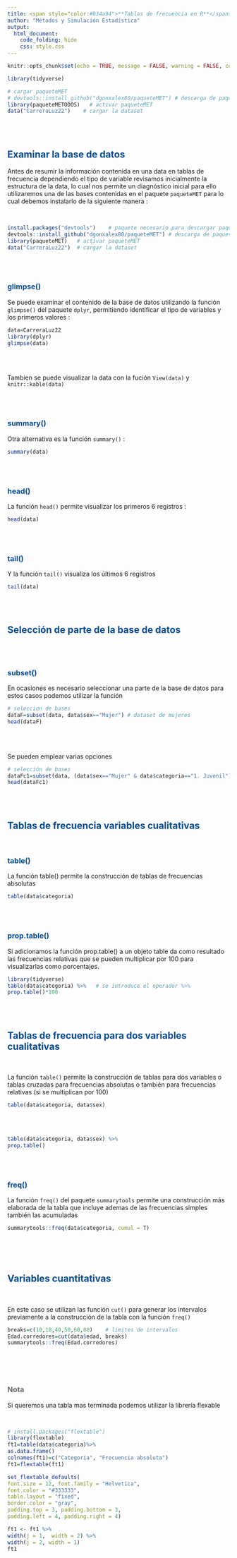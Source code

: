 ```yaml
---
title: <span style="color:#034a94">**Tablas de frecuencia en R**</span>
author: "Métodos y Simulación Estadística"
output:
  html_document:
    code_folding: hide
    css: style.css
---
```


```r
knitr::opts_chunk$set(echo = TRUE, message = FALSE, warning = FALSE, comment = NA)

library(tidyverse)

# cargar paqueteMET
# devtools::install_github("dgonxalex80/paqueteMET") # descarga de paqueteMET
library(paqueteMETODOS)   # activar paqueteMET
data("CarreraLuz22")    # cargar la dataset

```

<br/><br/>

## <span style="color:#034a94">**Examinar la base de datos**</span>

Antes de resumir la información contenida en una data en tablas de frecuencia dependiendo el tipo de variable revisamos inicialmente la estructura de la data, lo cual nos permite un diagnóstico inicial para ello utilizaremos una de las bases contenidas en el paquete `paqueteMET` para lo cual debemos instalarlo de la siguiente manera :

<br/>

```r
install.packages("devtools")    # paquete necesario para descargar paqueteMET
devtools::install_github("dgonxalex80/paqueteMET") # descarga de paqueteMET
library(paqueteMET)   # activar paqueteMET
data("CarreraLuz22")  # cargar la dataset

```

<br/><br/>

### <span style="color:#034a94">**glimpse()**</span>

Se puede examinar el contenido de la base de datos utilizando la función `glimpse()` del paquete `dplyr`, permitiendo identificar el tipo de variables y los primeros valores : 

```r
data=CarreraLuz22
library(dplyr)
glimpse(data)
```
<br/><br/>

Tambien se puede visualizar la data con la fución `View(data)`  y `knitr::kable(data)`

<br/><br/>

### <span style="color:#034a94">**summary()**</span>

Otra alternativa es la función  `summary()`  :

```r
summary(data)
```

<br/><br/>

### <span style="color:#034a94">**head()**</span>

La función `head()` permite visualizar los primeros 6 registros :

```r
head(data) 
```

<br/><br/>

### <span style="color:#034a94">**tail()**</span>

Y la función `tail()` visualiza los últimos 6 registros

```r
tail(data)
```

<br/><br/>


## <span style="color:#034a94">**Selección de parte de la base de datos**</span>

<br/><br/>

### <span style="color:#034a94">**subset()**</span>

En ocasiones es necesario seleccionar una parte de la base de datos para estos casos podemos utilizar la función 

```r
# seleccion de bases
dataF=subset(data, data$sex=="Mujer") # dataset de mujeres
head(dataF)
```

<br/><br/>

Se pueden emplear varias opciones

```r
# selección de bases
dataFc1=subset(data, (data$sex=="Mujer" & data$categoria=="1. Juvenil")) # dataset de mujeres
head(dataFc1)
```

<br/><br/>


## <span style="color:#034a94">**Tablas de frecuencia  variables cualitativas**</span>

<br/>

### <span style="color:#034a94">**table()**</span>

La función table() permite la construcción de tablas de frecuencias absolutas

```r
table(data$categoria)
```
<br/><br/>

### <span style="color:#034a94">**prop.table()**</span>

Si adicionamos la función prop.table() a un objeto table da como resultado las frecuencias relativas que se pueden multiplicar por 100 para visualizarlas como porcentajes.

```r
library(tidyverse)
table(data$categoria) %>%   # se introduce el operador %>%
prop.table()*100 
```
<br/><br/>

## <span style="color:#034a94">**Tablas de frecuencia para dos variables cualitativas**</span>

<br/>

La función `table()` permite la construcción de tablas para dos variables o tablas cruzadas para frecuencias absolutas o también para frecuencias relativas (si se multiplican por 100) 

```r
table(data$categoria, data$sex)
```

<br/><br/>

```r
table(data$categoria, data$sex) %>% 
prop.table()
```

<br/><br/>


### <span style="color:#034a94">**freq()**</span>

La función `freq()` del paquete `summarytools` permite una construcción más elaborada de la tabla que incluye ademas de las frecuencias simples también las acumuladas


```r
summarytools::freq(data$categoria, cumul = T)
```

<br/><br/><br/>

## <span style="color:#034a94">**Variables cuantitativas**</span>

<br/>

En este caso se utilizan las función  `cut()` para generar los intervalos previamente a la construcción de la tabla con la función `freq()`  

```r
breaks=c(10,18,40,50,60,80)    # limites de intervalos
Edad.corredores=cut(data$edad, breaks)
summarytools::freq(Edad.corredores)
```

<br/><br/><br/>

<div class="content-box-gray">
### <span style="color:#686868">**Nota**</span> 
Si queremos una tabla mas terminada podemos utilizar la librería flexable
</div>

<br/>

```r
# install.packages("flextable")
library(flextable)
ft1=table(data$categoria)%>% 
as.data.frame()
colnames(ft1)=c("Categoría", "Frecuencia absoluta")
ft1=flextable(ft1)

set_flextable_defaults(
font.size = 12, font.family = "Helvetica",
font.color = "#333333",
table.layout = "fixed",
border.color = "gray",
padding.top = 3, padding.bottom = 3,
padding.left = 4, padding.right = 4)

ft1 <- ft1 %>%
width(j = 1,  width = 2) %>%
width(j = 2, width = 1)
ft1
```


